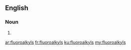==English==

===Noun===
{{head|en|plural}}

# {{plural of|fluoroalkyl|lang=en}}

[[ar:fluoroalkyls]]
[[fr:fluoroalkyls]]
[[ku:fluoroalkyls]]
[[my:fluoroalkyls]]